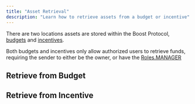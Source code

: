 ```yaml
---
title: "Asset Retrieval"
description: "Learn how to retrieve assets from a budget or incentive"
---
```



<SDKDisclaimer />

There are two locations assets are stored within the Boost Protocol, [budgets](/v2/boost-sdk/budgets/managed/retrieval) and [incentives](/v2/boost-sdk/incentives/erc20/overview).

Both budgets and incentives only allow authorized users to retrieve funds, requiring the sender to either be the owner, or have the [Roles.MANAGER](https://sdk.boost.xyz/enums/Roles.html#MANAGER)

## Retrieve from Budget

<BudgetRetrieval />

## Retrieve from Incentive

<IncentiveRetrieval />

